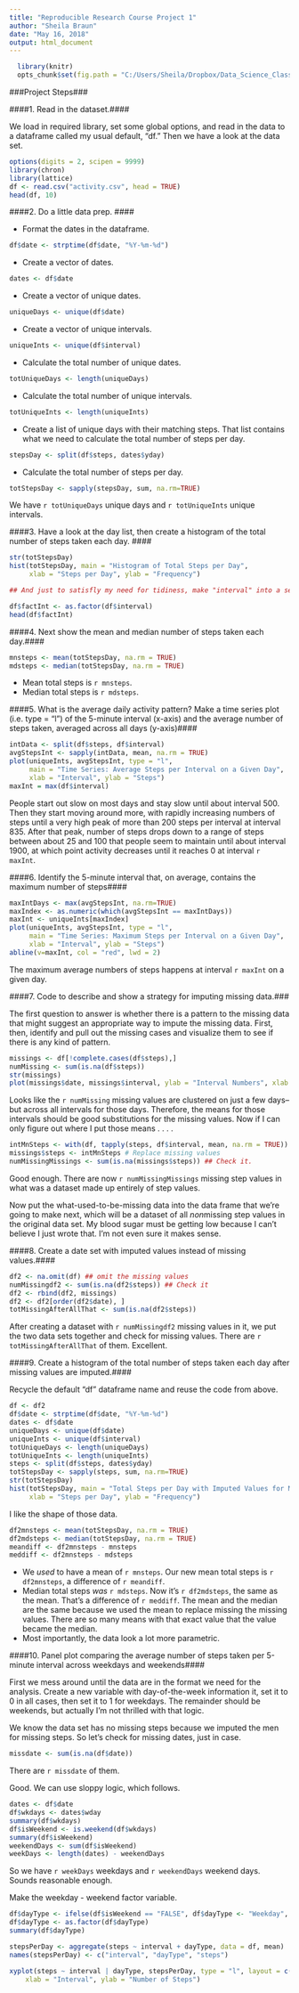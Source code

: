 ---
title: "Reproducible Research Course Project 1"
author: "Sheila Braun"
date: "May 16, 2018"
output: html_document
---
```{r setup}
  library(knitr)
  opts_chunk$set(fig.path = "C:/Users/Sheila/Dropbox/Data_Science_Classes/Reproducible Research/figures/") # corrected path
```

###Project Steps###

####1. Read in the dataset.####

We load in required library, set some global options, and read in the data to a dataframe called my usual default, "df." Then we have a look at the data set. 

```{r getdata}
options(digits = 2, scipen = 9999)
library(chron)
library(lattice)
df <- read.csv("activity.csv", head = TRUE)
head(df, 10)
```

####2. Do a little data prep.  ####

- Format the dates in the dataframe.  

```{r formatDates}
df$date <- strptime(df$date, "%Y-%m-%d")
```  

- Create a vector of dates.

```{r createDateVector}
dates <- df$date
```  

- Create a vector of unique dates.  

```{r createUniqueDateVector}
uniqueDays <- unique(df$date)
```  

- Create a vector of unique intervals.   

```{r createUniqueIntVector}
uniqueInts <- unique(df$interval)
```  

- Calculate the total number of unique dates.  

```{r calcDatesTot}
totUniqueDays <- length(uniqueDays)
```   

- Calculate the total number of unique intervals.  

```{r calcUniqueIntTot}
totUniqueInts <- length(uniqueInts)
```  

- Create a list of unique days with their matching steps. That list contains what we need to calculate the total number of steps per day. 

```{r createDayStepArray}
stepsDay <- split(df$steps, dates$yday)
```  
 - Calculate the total number of steps per day.
```{r calcTotStepsDay}
totStepsDay <- sapply(stepsDay, sum, na.rm=TRUE) 
```

We have `r totUniqueDays` unique days and `r totUniqueInts` unique intervals. 

####3. Have a look at the day list, then create a histogram of the total number of steps taken each day. #### 

```{r histsteps}
str(totStepsDay)
hist(totStepsDay, main = "Histogram of Total Steps per Day",
     xlab = "Steps per Day", ylab = "Frequency")

## And just to satisfly my need for tidiness, make "interval" into a separate factor variable. ##

df$factInt <- as.factor(df$interval)
head(df$factInt)

```

####4. Next show the mean and median number of steps taken each day.####

```{r computemnmd}
mnsteps <- mean(totStepsDay, na.rm = TRUE)
mdsteps <- median(totStepsDay, na.rm = TRUE)
```
- Mean total steps is `r mnsteps`.  
- Median total steps is `r mdsteps`.

####5. What is the average daily activity pattern? Make a time series plot (i.e. type = "l") of the 5-minute interval (x-axis) and the average number of steps taken, averaged across all days (y-axis)####

```{r timeseries}
intData <- split(df$steps, df$interval)
avgStepsInt <- sapply(intData, mean, na.rm = TRUE)
plot(uniqueInts, avgStepsInt, type = "l",
     main = "Time Series: Average Steps per Interval on a Given Day",
     xlab = "Interval", ylab = "Steps")
maxInt = max(df$interval)
```

People start out slow on most days and stay slow until about interval 500. Then they start moving around more, with rapidly increasing numbers of steps until a very high peak of more than 200 steps per interval at interval 835. After that peak, number of steps drops down to a range of steps between about 25 and 100 that people seem to maintain until about interval 1900, at which point activity decreases until it reaches 0 at interval `r maxInt`. 

####6. Identify the 5-minute interval that, on average, contains the maximum number of steps####

```{r findMax}
maxIntDays <- max(avgStepsInt, na.rm=TRUE)
maxIndex <- as.numeric(which(avgStepsInt == maxIntDays))
maxInt <- uniqueInts[maxIndex]
plot(uniqueInts, avgStepsInt, type = "l",
     main = "Time Series: Maximum Steps per Interval on a Given Day",
     xlab = "Interval", ylab = "Steps")
abline(v=maxInt, col = "red", lwd = 2)
```


The maximum average numbers of steps happens at interval `r maxInt` on a given day.

####7. Code to describe and show a strategy for imputing missing data.###


The first question to answer is whether there is a pattern to the missing data that might suggest an appropriate way to impute the missing data. First, then, identify and pull out the missing cases and visualize them to see if there is any kind of pattern. 


```{r IDMIss}
missings <- df[!complete.cases(df$steps),]
numMissing <- sum(is.na(df$steps))
str(missings)
plot(missings$date, missings$interval, ylab = "Interval Numbers", xlab = "Dates")
```

Looks like the `r numMissing` missing values are clustered on just a few days--but across all intervals for those days. Therefore, the means for those intervals should be good substitutions for the missing values. Now if I can only figure out where I put those means . . . .

```{r calcMissing}
intMnSteps <- with(df, tapply(steps, df$interval, mean, na.rm = TRUE)) ##Calculate the means
missings$steps <- intMnSteps # Replace missing values
numMissingMissings <- sum(is.na(missings$steps)) ## Check it. 
```

Good enough. There are now `r numMissingMissings` missing step values in what was a dataset made up entirely of step values. 

Now put the what-used-to-be-missing data into the data frame that we're going to make next, which will be a dataset of all *non*missing step values in the original data set. My blood sugar must be getting low because I can't believe I just wrote that. I'm not even sure it makes sense. 

####8. Create a date set with imputed values instead of missing values.####

```{r doTheImpute}
df2 <- na.omit(df) ## omit the missing values
numMissingdf2 <- sum(is.na(df2$steps)) ## Check it
df2 <- rbind(df2, missings)
df2 <- df2[order(df2$date), ]
totMissingAfterAllThat <- sum(is.na(df2$steps))
```

After creating a dataset with `r numMissingdf2` missing values in it, we put the two data sets together and check for missing values. There are `r totMissingAfterAllThat` of them. Excellent. 

####9. Create a histogram of the total number of steps taken each day after missing values are imputed.####

Recycle the default "df" dataframe name and reuse the code from above. 

```{r recycleReuse}
df <- df2
df$date <- strptime(df$date, "%Y-%m-%d")
dates <- df$date
uniqueDays <- unique(df$date)
uniqueInts <- unique(df$interval)
totUniqueDays <- length(uniqueDays)
totUniqueInts <- length(uniqueInts)
steps <- split(df$steps, dates$yday)
totStepsDay <- sapply(steps, sum, na.rm=TRUE)
str(totStepsDay)
hist(totStepsDay, main = "Total Steps per Day with Imputed Values for Missing",
     xlab = "Steps per Day", ylab = "Frequency")
```

I like the shape of those data. 

```{r newMnMd}
df2mnsteps <- mean(totStepsDay, na.rm = TRUE)
df2mdsteps <- median(totStepsDay, na.rm = TRUE)
meandiff <- df2mnsteps - mnsteps
meddiff <- df2mnsteps - mdsteps
```
- We *used* to have a mean of `r mnsteps`. Our new mean total steps is `r df2mnsteps`, a difference of `r meandiff`.   
- Median total steps *was* `r mdsteps`. Now it's `r df2mdsteps`, the same as the mean.  That's a difference of `r meddiff`. The mean and the median are the same because we used the mean to replace missing the missing values. There are so many means with that exact value that the value became the median.  
- Most importantly, the data look a lot more parametric.

####10. Panel plot comparing the average number of steps taken per 5-minute interval across weekdays and weekends####

First we mess around until the data are in the format we need for the analysis. Create a new variable with day-of-the-week information it, set it to 0 in all cases, then set it to 1 for weekdays. The remainder should be weekends, but actually I'm not thrilled with that logic. 

We know the data set has no missing steps because we imputed the men for missing steps. So let's check for missing dates, just in case. 

```{r checkMissingDates}
missdate <- sum(is.na(df$date))
```

There are `r missdate` of them. 

Good. We can use sloppy logic, which follows.


```{r messAround}
dates <- df$date
df$wkdays <- dates$wday 
summary(df$wkdays)
df$isWeekend <- is.weekend(df$wkdays)
summary(df$isWeekend)
weekendDays <- sum(df$isWeekend)
weekDays <- length(dates) - weekendDays
```

So we have `r weekDays` weekdays and `r weekendDays` weekend days. Sounds reasonable enough. 

Make the weekday - weekend factor variable. 

```{r makeDayTypeFactor}
df$dayType <- ifelse(df$isWeekend == "FALSE", df$dayType <- "Weekday", df$dayType <- "Weekend Day")
df$dayType <- as.factor(df$dayType)
summary(df$dayType)
```


```{r stepsPerDay}
stepsPerDay <- aggregate(steps ~ interval + dayType, data = df, mean)
names(stepsPerDay) <- c("interval", "dayType", "steps")
```

```{r makeFacetedTimeSeriesPlot}
xyplot(steps ~ interval | dayType, stepsPerDay, type = "l", layout = c(1, 2), 
    xlab = "Interval", ylab = "Number of Steps")
```


